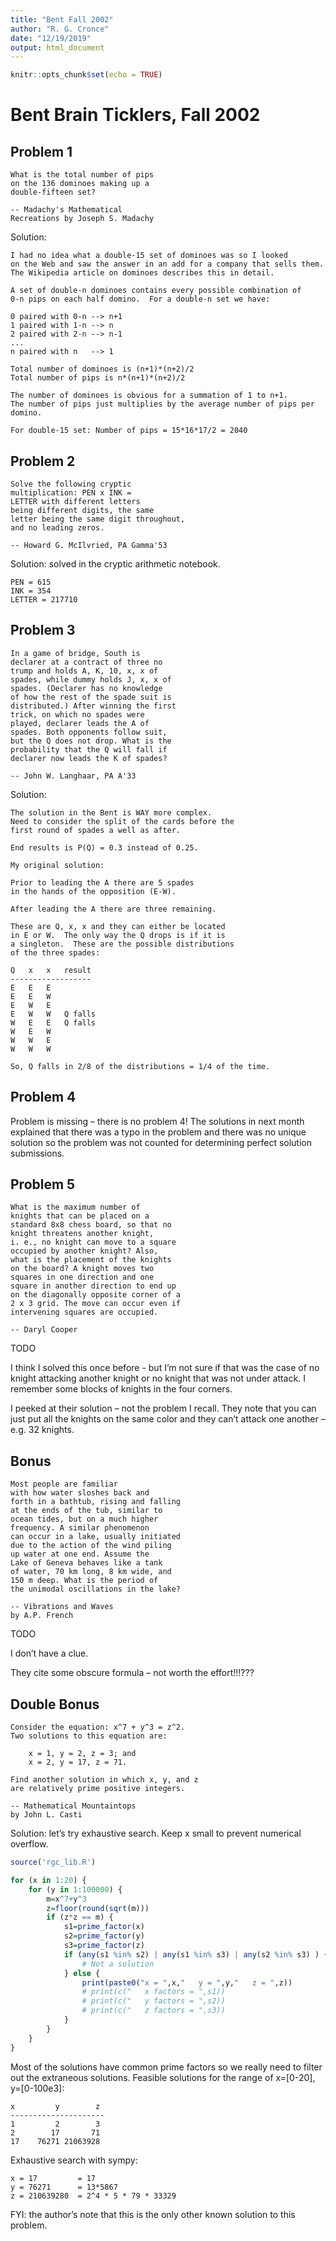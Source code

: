```yaml
---
title: "Bent Fall 2002"
author: "R. G. Cronce"
date: "12/19/2019"
output: html_document
---
```


```r
knitr::opts_chunk$set(echo = TRUE)
```

# Bent Brain Ticklers, Fall 2002


## Problem 1

    What is the total number of pips
    on the 136 dominoes making up a
    double-fifteen set?
    
    -- Madachy's Mathematical
    Recreations by Joseph S. Madachy

Solution:

    I had no idea what a double-15 set of dominoes was so I looked
    on the Web and saw the answer in an add for a company that sells them.
    The Wikipedia article on dominoes describes this in detail.
    
    A set of double-n dominoes contains every possible combination of
    0-n pips on each half domino.  For a double-n set we have:
    
    0 paired with 0-n --> n+1
    1 paired with 1-n --> n
    2 paired with 2-n --> n-1
    ...
    n paired with n   --> 1
    
    Total number of dominoes is (n+1)*(n+2)/2
    Total number of pips is n*(n+1)*(n+2)/2

    The number of dominoes is obvious for a summation of 1 to n+1.
    The number of pips just multiplies by the average number of pips per domino.

    For double-15 set: Number of pips = 15*16*17/2 = 2040

## Problem 2

    Solve the following cryptic
    multiplication: PEN x INK =
    LETTER with different letters
    being different digits, the same
    letter being the same digit throughout,
    and no leading zeros.
    
    -- Howard G. McIlvried, PA Gamma'53

Solution: solved in the cryptic arithmetic notebook.

    PEN = 615
    INK = 354
    LETTER = 217710


## Problem 3

    In a game of bridge, South is
    declarer at a contract of three no
    trump and holds A, K, 10, x, x of
    spades, while dummy holds J, x, x of
    spades. (Declarer has no knowledge
    of how the rest of the spade suit is
    distributed.) After winning the first
    trick, on which no spades were
    played, declarer leads the A of
    spades. Both opponents follow suit,
    but the Q does not drop. What is the
    probability that the Q will fall if
    declarer now leads the K of spades?
    
    -- John W. Langhaar, PA A'33

Solution:

    The solution in the Bent is WAY more complex.
    Need to consider the split of the cards before the
    first round of spades a well as after.
    
    End results is P(Q) = 0.3 instead of 0.25.
    
    My original solution:
    
    Prior to leading the A there are 5 spades
    in the hands of the opposition (E-W).
    
    After leading the A there are three remaining.
    
    These are Q, x, x and they can either be located
    in E or W.  The only way the Q drops is if it is
    a singleton.  These are the possible distributions
    of the three spades:
    
    Q   x   x   result
    ------------------
    E   E   E
    E   E   W
    E   W   E
    E   W   W   Q falls
    W   E   E   Q falls
    W   E   W
    W   W   E
    W   W   W

    So, Q falls in 2/8 of the distributions = 1/4 of the time.
    

## Problem 4

Problem is missing -- there is no problem 4!
The solutions in next month explained that there was a typo
in the problem and there was no unique solution so the
problem was not counted for determining perfect
solution submissions.


## Problem 5

    What is the maximum number of
    knights that can be placed on a
    standard 8x8 chess board, so that no
    knight threatens another knight,
    i. e., no knight can move to a square
    occupied by another knight? Also,
    what is the placement of the knights
    on the board? A knight moves two
    squares in one direction and one
    square in another direction to end up
    on the diagonally opposite corner of a
    2 x 3 grid. The move can occur even if
    intervening squares are occupied.
    
    -- Daryl Cooper

TODO

I think I solved this once before - but I'm not sure if that was
the case of no knight attacking another knight or no knight that
was not under attack.  I remember some blocks of knights in the
four corners.

I peeked at their solution -- not the problem I recall.  They note
that you can just put all the knights on the same color and they
can't attack one another -- e.g. 32 knights.


## Bonus

    Most people are familiar
    with how water sloshes back and
    forth in a bathtub, rising and falling
    at the ends of the tub, similar to
    ocean tides, but on a much higher
    frequency. A similar phenomenon
    can occur in a lake, usually initiated
    due to the action of the wind piling
    up water at one end. Assume the
    Lake of Geneva behaves like a tank
    of water, 70 km long, 8 km wide, and
    150 m deep. What is the period of
    the unimodal oscillations in the lake?
    
    -- Vibrations and Waves
    by A.P. French

TODO

I don't have a clue.

They cite some obscure formula -- not worth the effort!!!???


## Double Bonus

    Consider the equation: x^7 + y^3 = z^2.
    Two solutions to this equation are: 
    
        x = 1, y = 2, z = 3; and 
        x = 2, y = 17, z = 71.
        
    Find another solution in which x, y, and z
    are relatively prime positive integers.
    
    -- Mathematical Mountaintops
    by John L. Casti

Solution:  let's try exhaustive search.  Keep x small to prevent
numerical overflow.

```r
source('rgc_lib.R')

for (x in 1:20) {
    for (y in 1:100000) {
        m=x^7+y^3
        z=floor(round(sqrt(m)))
        if (z*z == m) {
            s1=prime_factor(x)
            s2=prime_factor(y)
            s3=prime_factor(z)
            if (any(s1 %in% s2) | any(s1 %in% s3) | any(s2 %in% s3) ) {
                # Not a solution
            } else {
                print(paste0("x = ",x,"   y = ",y,"   z = ",z))
                # print(c("   x factors = ",s1))
                # print(c("   y factors = ",s2))
                # print(c("   z factors = ",s3))
            }
        }
    }
}
```

Most of the solutions have common prime factors so we really need to
filter out the extraneous solutions.  Feasible solutions for the
range of x=[0-20], y=[0-100e3]:

    x         y        z
    ---------------------
    1         2        3
    2        17       71
    17    76271 21063928

Exhaustive search with sympy:

    x = 17         = 17
    y = 76271      = 13*5867
    z = 210639280  = 2^4 * 5 * 79 * 33329

FYI: the author's note that this is the only other known solution
to this problem.
